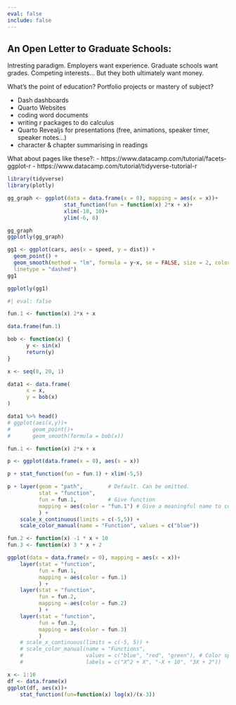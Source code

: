 ```yaml
---
eval: false
include: false
---
```


## An Open Letter to Graduate Schools: 

Intresting paradigm. Employers want experience. Graduate schools want grades. Competing interests... But they both ultimately want money. 

What's the point of education? Portfolio projects or mastery of subject? 


- Dash dashboards
- Quarto Websites 
- coding word documents
- writing r packages to do calculus
- Quarto Revealjs for presentations (free, animations, speaker timer, speaker notes...)
- character & chapter summarising in readings


What about pages like these?: 
- https://www.datacamp.com/tutorial/facets-ggplot-r
- https://www.datacamp.com/tutorial/tidyverse-tutorial-r 

```r
library(tidyverse)
library(plotly)
```


```r
gg_graph <- ggplot(data = data.frame(x = 0), mapping = aes(x = x))+
                  stat_function(fun = function(x) 2*x + x)+ 
                  xlim(-10, 10)+
                  ylim(-6, 6)

```

```r
gg_graph
ggplotly(gg_graph)
```


```r
gg1 <- ggplot(cars, aes(x = speed, y = dist)) +
  geom_point() +
  geom_smooth(method = "lm", formula = y~x, se = FALSE, size = 2, color = "orange",
  linetype = "dashed")
gg1
```

```r
ggplotly(gg1)
```



```r
#| eval: false

fun.1 <- function(x) 2*x + x

data.frame(fun.1)
```

```r

bob <- function(x) {
      y <- sin(x)
      return(y)
}

x <- seq(0, 20, 1)

data1 <- data.frame(
      x = x, 
      y = bob(x)
)

data1 %>% head()
# ggplot(aes(x,y))+ 
#       geom_point()+
#       geom_smooth(formula = bob(x))

```



```r
fun.1 <- function(x) 2*x + x

p <- ggplot(data.frame(x = 0), aes(x = x))

```


```r
p + stat_function(fun = fun.1) + xlim(-5,5)
```

```r
p + layer(geom = "path",        # Default. Can be omitted.
          stat = "function",
          fun = fun.1,          # Give function
          mapping = aes(color = "fun.1") # Give a meaningful name to color
          ) +
    scale_x_continuous(limits = c(-5,5)) +
    scale_color_manual(name = "Function", values = c("blue"))
```

```r
fun.2 <- function(x) -1 * x + 10
fun.3 <- function(x) 3 * x + 2
```

```r
ggplot(data = data.frame(x = 0), mapping = aes(x = x))+ 
    layer(stat = "function",
          fun = fun.1,
          mapping = aes(color = fun.1)
          ) +
    layer(stat = "function",
          fun = fun.2,
          mapping = aes(color = fun.2)
          ) +
    layer(stat = "function",
          fun = fun.3,
          mapping = aes(color = fun.3)
          ) 
    # scale_x_continuous(limits = c(-5, 5)) +
    # scale_color_manual(name = "Functions",
    #                    values = c("blue", "red", "green"), # Color specification
    #                    labels = c("X^2 + X", "-X + 10", "3X + 2"))
```



```r
x <- 1:10
df <- data.frame(x)
ggplot(df, aes(x))+
    stat_function(fun=function(x) log(x)/(x-3))
```

